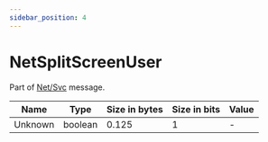 ```yaml
---
sidebar_position: 4
---
```


# NetSplitScreenUser

Part of [Net/Svc](../netsvc) message.

<!-- @dem-gen-begin:NetSplitScreenUser -->
| Name | Type | Size in bytes | Size in bits | Value |
| --- | --- | --- | --- | --- |
| Unknown | boolean | 0.125 | 1 | - |

<!-- @dem-gen-end:NetSplitScreenUser -->
